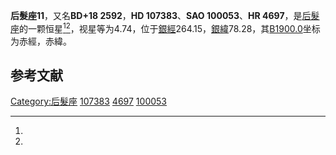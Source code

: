 {{Starbox begin
| name = 后髮座11
}}
{{Starbox observe
| epoch = [[J2000.0|J2000.0]]
| constell = [[后髮座|后髮座]]<ref name=SIMBAD>{{cite web
 | url=http://simbad.u-strasbg.fr/simbad/sim-id?Ident=HR+4697
 | title=Pulsating variable Star
 | publisher=Centre de Données astronomiques de Strasbourg
 | work=SIMBAD
 | accessdate=2012-07-13
 | archive-date=2020-01-28
 | archive-url=https://web.archive.org/web/20200128145647/http://simbad.u-strasbg.fr/simbad/sim-id%3FIdent%3DHR%2B4697
 | dead-url=no
 }}</ref><ref name=DATA>{{cite web
 | url=http://vizier.u-strasbg.fr/viz-bin/VizieR-5?-out.add=.&-source=5050&-corr=PK=HR&-out.max=9999&HR=4697
 | title=VizieR Detailed Page
 | accessdate=2012-07-13
 | archive-date=2016-03-04
 | archive-url=https://web.archive.org/web/20160304235948/http://vizier.u-strasbg.fr/viz-bin/VizieR-5?-out.add=.&-source=5050&-corr=PK=HR&-out.max=9999&HR=4697
 | dead-url=no
 }}</ref>
| 星官 = 
| ra = {{RA|12|20|43}}<ref name=SIMBAD /><ref name=DATA />
| dec = {{DEC|+17|47|34}}<ref name=SIMBAD /><ref name=DATA />
| appmag_v = 4.74<ref name=SIMBAD /><ref name=DATA />
}}
{{Starbox character
| class = G8+III<ref name=SIMBAD /><ref name=DATA />
| b-v = 1.01<ref name=SIMBAD /><ref name=DATA />
| u-b = 0.79<ref name=SIMBAD /><ref name=DATA />
| r-i = 0.52<ref name=SIMBAD /><ref name=DATA />
| variable = 
}}
{{Starbox astrometry
| radial_v = 0.79
| prop_mo_ra = 42
| parallax = 
| p_error = 
}}
{{Starbox catalog
| names =BD+18 2592，[[SAO星表|SAO]] 100053，[[HD星表|HD]] 107383，[[HR星表|HR]] 4697}}
{{Starbox reference |Simbad=HR+4697}}
{{Starbox end}}

'''后髮座11'''，又名'''BD+18 2592'''，'''HD 107383'''、'''SAO 100053'''、'''HR 4697'''，是[[后髮座|后髮座]]的一颗恒星<ref name=SIMBAD /><ref name=DATA />，视星等为4.74，位于[[銀道座標系|銀經]]264.15，[[銀道座標系|銀緯]]78.28，其[[B1900.0|B1900.0]]坐标为赤經{{RA|12|15|39.9}}，赤緯{{DEC|+18|78.28|44}}。

== 参考文献 ==
{{reflist}}

{{star-stub}}

{{后髮座恒星}}
[[Category:后髮座|Category:后髮座]]
[[Category:HD和HDE天體|107383]]
[[Category:HR天體|4697]]
[[Category:SAO天體|100053]]